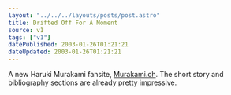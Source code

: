 ```yaml
---
layout: "../../../layouts/posts/post.astro"
title: Drifted Off For A Moment
source: v1
tags: ["v1"]
datePublished: 2003-01-26T01:21:21
dateUpdated: 2003-01-26T01:21:21
---
```


A new Haruki Murakami fansite, [Murakami.ch][1]. The short story and bibliography sections are already pretty impressive.

[1]: http://www.murakami.ch/ "Murakami.ch"
